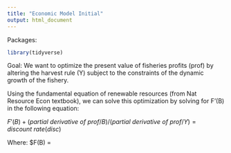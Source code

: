 ```yaml
---
title: "Economic Model Initial"
output: html_document
---
```


 Packages:
```r
library(tidyverse)
```
 
Goal: We want to optimize the present value of fisheries profits (prof) by altering the harvest rule (Y) subject to the constraints of the dynamic growth of the fishery.

Using the fundamental equation of renewable resources (from Nat Resource Econ textbook), we can solve this optimization by solving for F'(B) in the following equation:

$F'(B) + (partial~derivative~of~prof/B)/(partial~derivative~of~prof/Y) = discount~rate(disc)$

Where:
$F(B) = 